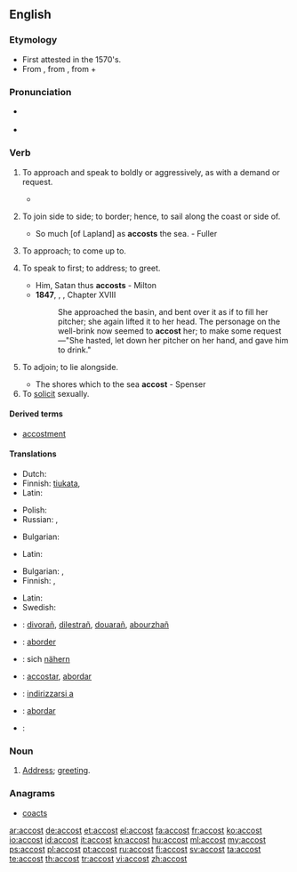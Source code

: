 ==English==

===Etymology===
* First attested in the 1570's.
* From {{etyl|fro}} {{term|accoster|lang=for}}, from {{etyl|VL.}} {{term|accosto|accosto|to come alongside someone|lang=la}}, from {{term|ad||near|lang-la}} + {{term|costa||rib, side|lang=la}}

===Pronunciation===
* {{a|US}} {{IPA|/ə.ˈkɔst/|/ə.ˈkɑst/}}
* {{audio|en-us-accost.ogg|Audio (US)}}

===Verb===
{{en-verb}}

# {{transitive}} To approach and speak to boldly or aggressively, as with a demand or request.
#*{{quote-news
    | date = 21 August 2012
    | first = Ed
    | last = Pilkington
    | title = Death penalty on trial: should Reggie Clemons live or die?
    | newspaper = The Guardian
    | url = http://www.guardian.co.uk/world/2012/aug/21/death-penalty-trial-reggie-clemons?newsfeed=true
    | page = 
    | passage = The Missouri prosecutors' case against Clemons, based partly on incriminating testimony given by his co-defendants, was that Clemons was part of a group of four youths who '''accosted''' the sisters on the Chain of Rocks Bridge one dark night in April 1991. 
}}
# {{context|transitive|obsolete}} To join side to side; to border; hence, to sail along the coast or side of.
#* So much [of Lapland] as '''accosts''' the sea. - Fuller
# {{context|transitive|obsolete}} To approach; to come up to.
# {{transitive}} To speak to first; to address; to greet.
#* Him, Satan thus '''accosts''' - Milton
#* '''1847''', {{w|Charlotte Brontë}}, {{w|Jane Eyre}}, Chapter XVIII
#*: She approached the basin, and bent over it as if to fill her pitcher; she again lifted it to her head. The personage on the well-brink now seemed to '''accost''' her; to make some request—"She hasted, let down her pitcher on her hand, and gave him to drink."
# {{context|intransitive|obsolete}} To adjoin; to lie alongside.
#* The shores which to the sea '''accost''' - Spenser
# To [[solicit]] sexually.

====Derived terms====
* [[accostment]]

====Translations====
{{trans-top|to approach and speak to boldly or aggressively, as with a demand or request}}
* Dutch: {{t+|nl|aanklampen}}
* Finnish: [[tiukata]], {{t+|fi|vaatia}}
* Latin: {{t-|la|affor}}
{{trans-mid}}
* Polish: {{t-|pl|zaczepiać}}
* Russian: {{t+|ru|обращаться}}, {{t+|ru|заговаривать}}
{{trans-bottom}}

{{trans-top|to join side to side; to border; hence, to sail along the coast or side of}}
* Bulgarian: {{t+|bg|акостирам}}
{{trans-mid}}
* Latin: {{t-|la|affor}}
{{trans-bottom}}

{{trans-top|to speak to first, to address, to greet}}
* Bulgarian: {{t+|bg|заговарям}},  {{t-|bg|обръщам се към}}
* Finnish: {{t-|fi|puhutella}}, {{t+|fi|tervehtiä}}
{{trans-mid}}
* Latin: {{t-|la|affor}}
* Swedish: {{t+|sv|tilltala}}
{{trans-bottom}}

{{checktrans-top}}
* {{ttbc|br}}: [[divorañ]], [[dilestrañ]], [[douarañ]], [[abourzhañ]]
* {{ttbc|fr}}: [[aborder]]
* {{ttbc|de}}: sich [[nähern]]
* {{ttbc|ia}}: [[accostar]], [[abordar]]
* {{ttbc|it}}: [[indirizzarsi a]]
{{trans-mid}}
* {{ttbc|pt}}: [[abordar]]
* {{ttbc|es}}: {{t+|es|acercar|alt=acercarse a}}
{{trans-bottom}}

===Noun===
{{en-noun}}

# {{rare}} [[address|Address]]; [[greeting]].
#: {{rfquotek|J. Morley}}

===Anagrams===
* [[coacts#English|coacts]]

[[ar:accost]]
[[de:accost]]
[[et:accost]]
[[el:accost]]
[[fa:accost]]
[[fr:accost]]
[[ko:accost]]
[[io:accost]]
[[id:accost]]
[[it:accost]]
[[kn:accost]]
[[hu:accost]]
[[ml:accost]]
[[my:accost]]
[[ps:accost]]
[[pl:accost]]
[[pt:accost]]
[[ru:accost]]
[[fi:accost]]
[[sv:accost]]
[[ta:accost]]
[[te:accost]]
[[th:accost]]
[[tr:accost]]
[[vi:accost]]
[[zh:accost]]